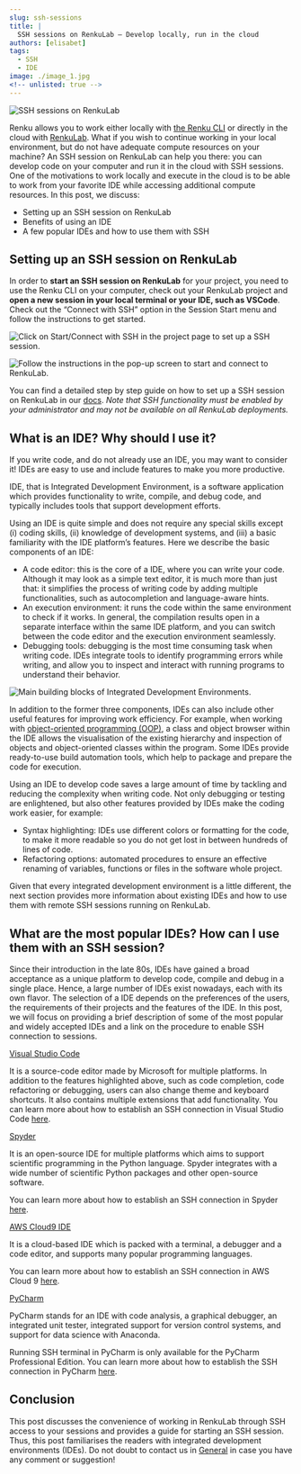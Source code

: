 ```yaml
---
slug: ssh-sessions
title: |
  SSH sessions on RenkuLab — Develop locally, run in the cloud
authors: [elisabet]
tags:
  - SSH
  - IDE
image: ./image_1.jpg
<!-- unlisted: true -->
---
```


![SSH sessions on RenkuLab](./image_1.jpg)

Renku allows you to work either locally with [the Renku CLI](https://renku.readthedocs.io/en/latest/how-to-guides/own_machine/index.html) or directly in the cloud with [RenkuLab](http://renkulab.io/). What if you wish to continue working in your local environment, but do not have adequate compute resources on your machine? An SSH session on RenkuLab can help you there: you can develop code on your computer and run it in the cloud with SSH sessions. One of the motivations to work locally and execute in the cloud is to be able to work from your favorite IDE while accessing additional compute resources. In this post, we discuss:

- Setting up an SSH session on RenkuLab
- Benefits of using an IDE
- A few popular IDEs and how to use them with SSH

<!-- truncate -->

## Setting up an SSH session on RenkuLab

In order to **start an SSH session on RenkuLab** for your project, you need to use the Renku CLI on your computer, check out your RenkuLab project and **open a new session in your local terminal or your IDE, such as VSCode**. Check out the “Connect with SSH” option in the Session Start menu and follow the instructions to get started.

![Click on Start/Connect with SSH in the project page to set up a SSH session.](./image_2.jpg)

![Follow the instructions in the pop-up screen to start and connect to RenkuLab.](./image_3.jpg)

You can find a detailed step by step guide on how to set up a SSH session on RenkuLab in our [docs](https://renku.readthedocs.io/en/stable/how-to-guides/renkulab/ssh-into-sessions.html). _Note that SSH functionality must be enabled by your administrator and may not be available on all RenkuLab deployments._

## What is an IDE? Why should I use it?

If you write code, and do not already use an IDE, you may want to consider it! IDEs are easy to use and include features to make you more productive.

IDE, that is Integrated Development Environment, is a software application which provides functionality to write, compile, and debug code, and typically includes tools that support development efforts.

Using an IDE is quite simple and does not require any special skills except (i) coding skills, (ii) knowledge of development systems, and (iii) a basic familiarity with the IDE platform’s features. Here we describe the basic components of an IDE:

- A code editor: this is the core of a IDE, where you can write your code. Although it may look as a simple text editor, it is much more than just that: it simplifies the process of writing code by adding multiple functionalities, such as autocompletion and language-aware hints.
- An execution environment: it runs the code within the same environment to check if it works. In general, the compilation results open in a separate interface within the same IDE platform, and you can switch between the code editor and the execution environment seamlessly.
- Debugging tools: debugging is the most time consuming task when writing code. IDEs integrate tools to identify programming errors while writing, and allow you to inspect and interact with running programs to understand their behavior.

![Main building blocks of Integrated Development Environments.](./image_4.png)

In addition to the former three components, IDEs can also include other useful features for improving work efficiency. For example, when working with [object-oriented programming (OOP)](https://en.wikipedia.org/wiki/Object-oriented_programming), a class and object browser within the IDE allows the visualisation of the existing hierarchy and inspection of objects and object-oriented classes within the program. Some IDEs provide ready-to-use build automation tools, which help to package and prepare the code for execution.

Using an IDE to develop code saves a large amount of time by tackling and reducing the complexity when writing code. Not only debugging or testing are enlightened, but also other features provided by IDEs make the coding work easier, for example:

- Syntax highlighting: IDEs use different colors or formatting for the code, to make it more readable so you do not get lost in between hundreds of lines of code.
- Refactoring options: automated procedures to ensure an effective renaming of variables, functions or files in the software whole project.

Given that every integrated development environment is a little different, the next section provides more information about existing IDEs and how to use them with remote SSH sessions running on RenkuLab.

## What are the most popular IDEs? How can I use them with an SSH session?

Since their introduction in the late 80s, IDEs have gained a broad acceptance as a unique platform to develop code, compile and debug in a single place. Hence, a large number of IDEs exist nowadays, each with its own flavor. The selection of a IDE depends on the preferences of the users, the requirements of their projects and the features of the IDE. In this post, we will focus on providing a brief description of some of the most popular and widely accepted IDEs and a link on the procedure to enable SSH connection to sessions.

[Visual Studio Code](https://code.visualstudio.com/)

It is a source-code editor made by Microsoft for multiple platforms. In addition to the features highlighted above, such as code completion, code refactoring or debugging, users can also change theme and keyboard shortcuts. It also contains multiple extensions that add functionality. You can learn more about how to establish an SSH connection in Visual Studio Code [here](https://code.visualstudio.com/docs/remote/ssh).

[Spyder](https://www.spyder-ide.org/)

It is an open-source IDE for multiple platforms which aims to support scientific programming in the Python language. Spyder integrates with a wide number of scientific Python packages and other open-source software.

You can learn more about how to establish an SSH connection in Spyder [here](https://mazzine.medium.com/how-to-connect-your-spyder-ide-to-an-external-ipython-kernel-with-ssh-putty-tunnel-e1c679e44154).

[AWS Cloud9 IDE](https://aws.amazon.com/cloud9/)

It is a cloud-based IDE which is packed with a terminal, a debugger and a code editor, and supports many popular programming languages.

You can learn more about how to establish an SSH connection in AWS Cloud 9 [here](https://docs.aws.amazon.com/cloud9/latest/user-guide/create-environment-ssh.html).

[PyCharm](https://www.jetbrains.com/pycharm/)

PyCharm stands for an IDE with code analysis, a graphical debugger, an integrated unit tester, integrated support for version control systems, and support for data science with Anaconda.

Running SSH terminal in PyCharm is only available for the PyCharm Professional Edition. You can learn more about how to establish the SSH connection in PyCharm [here](https://www.jetbrains.com/help/pycharm/running-ssh-terminal.html).

## Conclusion

This post discusses the convenience of working in RenkuLab through SSH access to your sessions and provides a guide for starting an SSH session. Thus, this post familiarises the readers with integrated development environments (IDEs). Do not doubt to contact us in [General](https://renku.discourse.group/c/general/1) in case you have any comment or suggestion!
